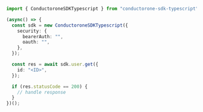 ```typescript C1ApiUserV1UserServiceGet.ts
import { ConductoroneSDKTypescript } from "conductorone-sdk-typescript";

(async() => {
  const sdk = new ConductoroneSDKTypescript({
    security: {
      bearerAuth: "",
      oauth: "",
    },
  });

  const res = await sdk.user.get({
    id: "<ID>",
  });

  if (res.statusCode == 200) {
    // handle response
  }
})();
```
